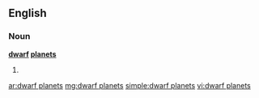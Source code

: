 ==English==

===Noun===
'''[[dwarf]] [[planet]]s'''

# {{plural of|[[dwarf planet]]}}

[[ar:dwarf planets]]
[[mg:dwarf planets]]
[[simple:dwarf planets]]
[[vi:dwarf planets]]
